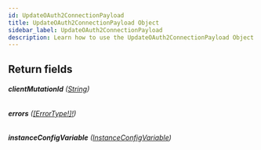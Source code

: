 ```yaml
---
id: UpdateOAuth2ConnectionPayload
title: UpdateOAuth2ConnectionPayload Object
sidebar_label: UpdateOAuth2ConnectionPayload
description: Learn how to use the UpdateOAuth2ConnectionPayload Object for Builder's API.
---
```


## Return fields

###### <b>clientMutationId</b> ([String](/docs/composer/builder/api/schema/scalar/String.mdx))

###### <b>errors</b> ([[ErrorType!]!](/docs/composer/builder/api/schema/object/ErrorType.mdx))

###### <b>instanceConfigVariable</b> ([InstanceConfigVariable](/docs/composer/builder/api/schema/object/InstanceConfigVariable.mdx))
